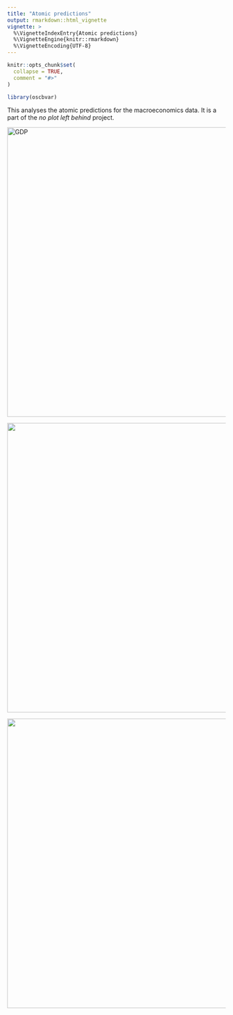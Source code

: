```yaml
---
title: "Atomic predictions"
output: rmarkdown::html_vignette
vignette: >
  %\VignetteIndexEntry{Atomic predictions}
  %\VignetteEngine{knitr::rmarkdown}
  %\VignetteEncoding{UTF-8}
---
```


```r
knitr::opts_chunk$set(
  collapse = TRUE,
  comment = "#>"
)
```

```r
library(oscbvar)
```

This analyses the atomic predictions for the macroeconomics data. It is a part of the *no plot left behind* project.

<img src="pmean_resp1.pdf" width="666" height="666" title = "GDP" />

<img src="pmean_resp2.pdf" width="666" height="666" />

<img src="pmean_resp3.pdf" width="666" height="666" />